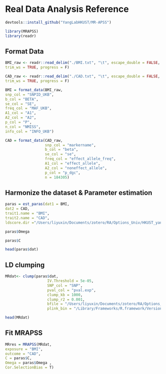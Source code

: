 # Real Data Analysis Reference

```r
devtools::install_github("YangLabHKUST/MR-APSS")

```

```r
library(MRAPSS)
library(readr)
```

## Format Data

```r
BMI_raw <- readr::read_delim("./BMI.txt", "\t", escape_double = FALSE,
trim_ws = TRUE, progress = F)
```

```r
CAD_raw <- readr::read_delim("./CAD.txt", "\t", escape_double = FALSE,
trim_ws = TRUE, progress = F)
```

```r
BMI = format_data(BMI_raw,
snp_col = "SNPID_UKB",
b_col = "BETA",
se_col = "SE",
freq_col = "MAF_UKB",
A1_col = "A1",
A2_col = "A2",
p_col = "P",
n_col = "NMISS",
info_col = "INFO_UKB")
```

```r
CAD = format_data(CAD_raw,
                  snp_col = "markername",
                  b_col = "beta",
                  se_col = "se",
                  freq_col = "effect_allele_freq",
                  A1_col = "effect_allele",
                  A2_col = "noneffect_allele",
                  p_col = "p_dgc",
                  n = 184305)
```

## Harmonize the dataset & Parameter estimation

```r
paras = est_paras(dat1 = BMI,
dat2 = CAD,
trait1.name = "BMI",
trait2.name = "CAD",
ldscore.dir ="/Users/liyuxin/Documents/zotero/RA/Options_Univ/HKUST_yang/Project1/MR-methods/eur_w_ld_chr")
```

```r
paras$Omega
```

```r
paras$C
```

```r
head(paras$dat)
```

## LD clumping

```r
MRdat<- clump(paras$dat,
                   IV.Threshold = 5e-05,
                   SNP_col = "SNP",
                   pval_col = "pval.exp",
                   clump_kb = 1000,
                   clump_r2 = 0.001,
                   bfile = "/Users/liyuxin/Documents/zotero/RA/Options_Univ/HKUST_yang/Project1/MR-methods/1kg.v3/EUR/EUR",
                   plink_bin = "/Library/Frameworks/R.framework/Versions/4.3-arm64/Resources/library/plinkbinr/bin/plink_Darwin")
```

```r
head(MRdat)
```

## Fit MRAPSS

```r
MRres = MRAPSS(MRdat,
exposure = "BMI",
outcome = "CAD",
C = paras$C,
Omega = paras$Omega ,
Cor.SelectionBias = T)
```

```r

```
